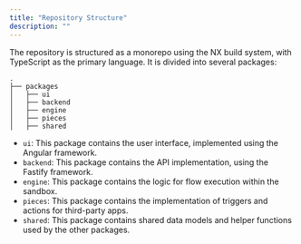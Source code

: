 ```yaml
---
title: "Repository Structure"
description: ""
---
```


The repository is structured as a monorepo using the NX build system, with TypeScript as the primary language. It is divided into several packages:

```
.
├── packages
│   ├── ui
│   ├── backend
│   ├── engine
│   ├── pieces
│   ├── shared

```

- `ui`: This package contains the user interface, implemented using the Angular framework.
- `backend`: This package contains the API implementation, using the Fastify framework.
- `engine`: This package contains the logic for flow execution within the sandbox.
- `pieces`: This package contains the implementation of triggers and actions for third-party apps.
- `shared`: This package contains shared data models and helper functions used by the other packages.
